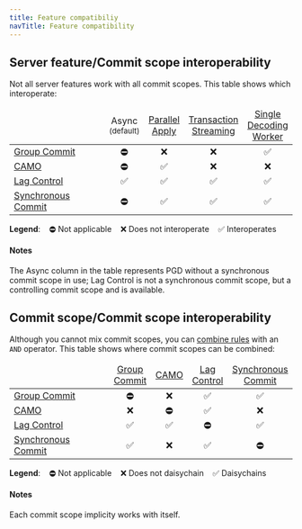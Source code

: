 ```yaml
---
title: Feature compatibiliy
navTitle: Feature compatibility
---
```


## Server feature/Commit scope interoperability

Not all server features work with all commit scopes. This table shows which interoperate:

<table>
<thead>
<tr>
<td style="text-align:center"></td>
<td style="text-align:center"> Async<br/><div style="font-size:smaller">(default)</div></td> 
<td style="text-align:center"><a href="../parallel_apply">Parallel<br/>Apply</a> </td>
<td style="text-align:center"><a href="../transaction-streaming">Transaction<br/>Streaming</a> </td>
<td style="text-align:center"><a href="../node_management/decoding_worker">Single<br/>Decoding<br/>Worker</a> </td>
</tr>
</thead>
<tbody>
<tr>
<td> <a href="../durability/group-commit">Group Commit</a> </td>
<td style="text-align:center"> ⛔︎ </td>
<td style="text-align:center"> ❌ </td>
<td style="text-align:center">  ❌ </td>
<td style="text-align:center">  ✅ </td>
</tr>
<tr>
<td> <a href="../durability/camo">CAMO</a> </td>
<td style="text-align:center"> ⛔︎ </td>
<td style="text-align:center">  ✅ </td>
<td style="text-align:center">  ❌ </td>
<td style="text-align:center">  ❌ </td>
</tr>
<tr>
<td> <a href="../durability/lag-control">Lag Control</a> </td>
<td style="text-align:center"> ✅ </td>
<td style="text-align:center"> ✅ </td>
<td style="text-align:center"> ✅  </td>
<td style="text-align:center">  ✅ </td>
</tr>
<tr>
<td> <a href="../durability/synchronous_commit">Synchronous Commit</a> </td>
<td style="text-align:center"> ⛔︎ </td>
<td style="text-align:center"> ✅ </td>
<td style="text-align:center">  ✅ </td>
<td style="text-align:center"> ✅ </td>
</tr>
</tbody>
</table>                           

**Legend**:&nbsp;&nbsp;&nbsp; ⛔︎ Not applicable&nbsp;&nbsp;&nbsp; ❌ Does not interoperate&nbsp;&nbsp;&nbsp; ✅ Interoperates

#### Notes

The Async column in the table represents PGD without a synchronous commit scope in use; Lag Control is not a synchronous commit scope, but a controlling commit scope and is available. 


## Commit scope/Commit scope interoperability

Although you cannot mix commit scopes, you can [combine rules](../durability/commit-scope-rules/#combining-rules) with an `AND` operator. This table shows where commit scopes can be combined:		

<table>
<thead>
<tr>
<td style="text-align:center"></td>
<td style="text-align:center"> <a href="../durability/group-commit">Group<br/>Commit</a></td> 
<td style="text-align:center"><a href="../durability/camo">CAMO</a> </td>
<td style="text-align:center"><a href="../durability/lag-control">Lag<br/>Control</a> </td>
<td style="text-align:center"><a href="../durability/synchronous_commit">Synchronous<br/>Commit</a> </td>
</tr>
</thead>
<tbody>
<tr>
<td> <a href="../durability/group-commit">Group Commit</a> </td>
<td style="text-align:center"> ⛔︎ </td>
<td style="text-align:center"> ❌ </td>
<td style="text-align:center">  ✅ </td>
<td style="text-align:center">  ✅ </td>
</tr>
<tr>
<td> <a href="../durability/camo">CAMO</a> </td>
<td style="text-align:center"> ❌ </td>
<td style="text-align:center"> ⛔︎ </td>
<td style="text-align:center">  ✅ </td>
<td style="text-align:center">  ❌ </td>
</tr>
<tr>
<td> <a href="../durability/lag-control">Lag Control</a> </td>
<td style="text-align:center"> ✅ </td>
<td style="text-align:center"> ✅ </td>
<td style="text-align:center">  ⛔︎ </td>
<td style="text-align:center">  ✅ </td>
</tr>
<tr>
<td> <a href="../durability/synchronous_commit">Synchronous Commit</a> </td>
<td style="text-align:center"> ✅ </td>
<td style="text-align:center"> ❌ </td>
<td style="text-align:center">  ✅ </td>
<td style="text-align:center">  ⛔︎ </td>
</tr>
</tbody>
</table>                           

**Legend**:&nbsp;&nbsp;&nbsp; ⛔︎ Not applicable&nbsp;&nbsp;&nbsp; ❌ Does not daisychain&nbsp;&nbsp;&nbsp; ✅ Daisychains

#### Notes

Each commit scope implicity works with itself. 

